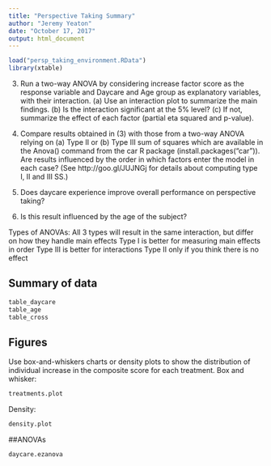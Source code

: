 ```yaml
---
title: "Perspective Taking Summary"
author: "Jeremy Yeaton"
date: "October 17, 2017"
output: html_document
---
```


```r
load("persp_taking_environment.RData")
library(xtable)
```

3. Run a two-way ANOVA by considering increase factor score as the response
   variable and Daycare and Age group as explanatory variables, with their
   interaction. (a) Use an interaction plot to summarize the main
   findings. (b) Is the interaction significant at the 5% level? (c) If not,
   summarize the effect of each factor (partial eta squared and p-value).

4. Compare results obtained in (3) with those from a two-way ANOVA relying
   on (a) Type II or (b) Type III sum of squares which are available in the
   Anova() command from the car R package (install.packages("car")). Are results
   influenced by the order in which factors enter the model in each case?
   (See http://goo.gl/JUJNGj for details about computing type I, II and III
   SS.)
   
1. Does daycare experience improve overall performance on perspective
   taking?
2. Is this result influenced by the age of the subject?

Types of ANOVAs:
All 3 types will result in the same interaction, but differ on how they handle main effects
Type I is better for measuring main effects in order
Type III is better for interactions
Type II  only if you think there is no effect

## Summary of data
```r
table_daycare
table_age
table_cross
```

## Figures
Use box-and-whiskers charts or density plots to show the distribution of individual increase in the composite score for each treatment.
Box and whisker:
```r
treatments.plot
```

Density:
```r
density.plot
```

##ANOVAs
```r
daycare.ezanova
```
